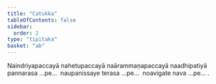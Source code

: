 ```yaml
---
title: "Catukka"
tableOfContents: false
sidebar:
  order: 2
type: "tipitaka"
basket: "ab"
---
```



<DynamicBreadcrumb />

<Paragraph number="1241">
Naindriyapaccayā nahetupaccayā naārammaṇapaccayā naadhipatiyā pannarasa …pe…  naupanissaye terasa …pe…  noavigate nava …pe… .
</Paragraph>